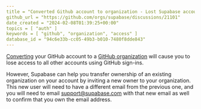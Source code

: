```yaml
---
title = "Converted Github account to organization - Lost Supabase account access"
github_url = "https://github.com/orgs/supabase/discussions/21101"
date_created = "2024-02-08T01:39:25+00:00"
topics = [ "auth" ]
keywords = [ "github", "organization", "access" ]
database_id = "94c6e33b-cc05-49b3-b010-7480f8dde843"
---
```


[Converting](https://docs.github.com/en/account-and-profile/setting-up-and-managing-your-personal-account-on-github/managing-your-personal-account/converting-a-user-into-an-organization) your GitHub account to a [GitHub organization](https://docs.github.com/en/get-started/learning-about-github/types-of-github-accounts#organization-accounts) will cause you to lose access to all other accounts using GitHub sign-ins.

However, Supabase can help you transfer ownership of an existing organization on your account by inviting a new owner to your organization. This new user will need to have a different email from the previous one, and you will need to email support@supabase.com with that new email as well to confirm that you own the email address.
